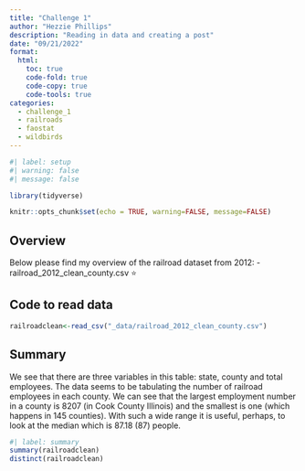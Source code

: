 ```yaml
---
title: "Challenge 1"
author: "Hezzie Phillips"
description: "Reading in data and creating a post"
date: "09/21/2022"
format:
  html:
    toc: true
    code-fold: true
    code-copy: true
    code-tools: true
categories:
  - challenge_1
  - railroads
  - faostat
  - wildbirds
---
```


```r
#| label: setup
#| warning: false
#| message: false

library(tidyverse)

knitr::opts_chunk$set(echo = TRUE, warning=FALSE, message=FALSE)
```

## Overview

Below please find my overview of the railroad dataset from 2012:
-   railroad_2012_clean_county.csv ⭐

## Code to read data
```r
railroadclean<-read_csv("_data/railroad_2012_clean_county.csv")

```


## Summary

We see that there are three variables in this table: state, county and total employees. 
The data seems to be tabulating the number of railroad employees in each county. 
We can see that the largest employment number in a county is 8207 (in Cook County Illinois) and the smallest is one (which happens in 145 counties). With such a wide range it is useful, perhaps, to look at the median which is 87.18 (87) people.

```r
#| label: summary
summary(railroadclean)
distinct(railroadclean)

```
